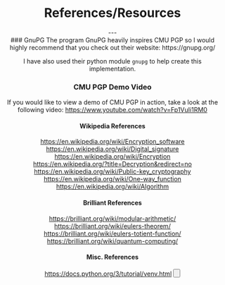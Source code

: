 
<PageTitle title="CMU PGP | References/Resources" />
<Header />

# References/Resources
<Author author="Manu Anish" date="4/6/22" displayName="manuanish" />
---
<br />
### GnuPG
The program GnuPG heavily inspires CMU PGP so I would highly recommend that you check out their website:
https://gnupg.org/

I have also used their python module `gnupg` to help create this implementation.
<br/>
### CMU PGP Demo Video
If you would like to view a demo of CMU PGP in action, take a look at the following video:
https://www.youtube.com/watch?v=Fp1VuIi1RM0
<br/>
#### Wikipedia References
https://en.wikipedia.org/wiki/Encryption_software <br/>
https://en.wikipedia.org/wiki/Digital_signature <br/>
https://en.wikipedia.org/wiki/Encryption <br/>
https://en.wikipedia.org/?title=Decryption&redirect=no <br/>
https://en.wikipedia.org/wiki/Public-key_cryptography <br/>
https://en.wikipedia.org/wiki/One-way_function <br/>
https://en.wikipedia.org/wiki/Algorithm <br/>

#### Brilliant References
https://brilliant.org/wiki/modular-arithmetic/ <br/>
https://brilliant.org/wiki/eulers-theorem/ <br/>
https://brilliant.org/wiki/eulers-totient-function/ <br/>
https://brilliant.org/wiki/quantum-computing/ <br/>

#### Misc. References
https://docs.python.org/3/tutorial/venv.html
<Button href="/" text="Return Home" />
<Footer />
